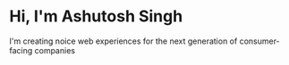 # Hi, I'm Ashutosh Singh

I'm creating noice web experiences for the next generation of consumer-facing companies
